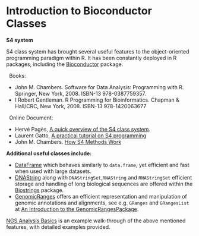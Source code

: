# Introduction to Bioconductor Classes {-}

**S4 system**

S4 class system has brought several useful features to the object-oriented programming paradigm within R.
It has been constantly deployed in R packages, including the [Bioconductor](https://bioconductor.org/) package.

|   Books:

* John M. Chambers. Software for Data Analysis: Programming with R. Springer, New York, 2008. ISBN-13 978-0387759357.
* I Robert Gentleman. R Programming for Bioinformatics. Chapman & Hall/CRC, New York, 2008. ISBN-13 978-1420063677
    
|   Online Document:

* Hervé Pagès, [A quick overview of the S4 class system](https://bioconductor.org/packages/release/bioc/vignettes/S4Vectors/inst/doc/S4QuickOverview.pdf).
* Laurent Gatto, [A practical tutorial on S4 programming](https://bioconductor.org/help/course-materials/2013/CSAMA2013/friday/afternoon/S4-tutorial.pdf)
* John M. Chambers. [How S4 Methods Work](http://developer.r-project.org/howMethodsWork.pdf)

**Additional useful classes include:**

* [DataFrame](https://rdrr.io/bioc/S4Vectors/man/DataFrame-class.html) which behaves similarly to `data.frame`, yet efficient and fast when used with large datasets.
* [DNAString](https://rdrr.io/bioc/Biostrings/man/DNAString-class.html) along with `DNAStringSet`,`RNAString` and `RNAStringSet`  efficient storage and handling of long biological sequences are offered within the [Biostrings](https://rdrr.io/bioc/Biostrings/) package.
* [GenomicRanges](https://bioconductor.org/packages/3.13/bioc/html/GenomicRanges.html) offers an efficient representation and manipulation of genomic annotations and alignments, see e.g. `GRanges` and `GRangesList` at [An Introduction to the GenomicRangesPackage](https://bioconductor.org/packages/release/bioc/vignettes/GenomicRanges/inst/doc/GenomicRangesIntroduction.html).

[NGS Analysis Basics](http://girke.bioinformatics.ucr.edu/GEN242/tutorials/rsequences/rsequences/) is an example walk-through of the above mentioned features, with detailed examples provided.